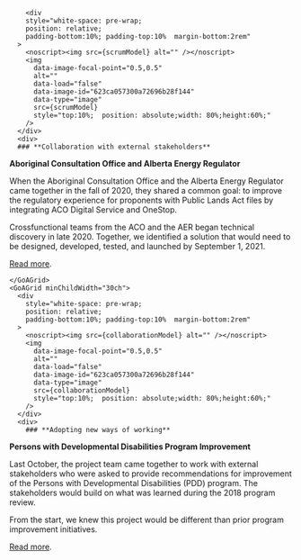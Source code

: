 
<main>
    <GoAGrid minChildWidth="30ch">
   
        <div
        style="white-space: pre-wrap;
        position: relative;             
        padding-bottom:10%; padding-top:10%  margin-bottom:2rem"
      >
        <noscript><img src={scrumModel} alt="" /></noscript>
        <img
          data-image-focal-point="0.5,0.5"
          alt=""
          data-load="false"
          data-image-id="623ca057300a72696b28f144"
          data-type="image"
          src={scrumModel}
          style="top:10%;  position: absolute;width: 80%;height:60%;"
        />
      </div>
      <div>
      ### **Collaboration with external stakeholders**

**Aboriginal Consultation Office and Alberta Energy Regulator**

When the Aboriginal Consultation Office and the Alberta Energy Regulator came together in the fall of 2020, they shared a common goal: to improve the regulatory experience for proponents with Public Lands Act files by integrating ACO Digital Service and OneStop.

Crossfunctional teams from the ACO and the AER began technical discovery in late 2020. Together, we identified a solution that would need to be designed, developed, tested, and launched by September 1, 2021.

[Read more](https://jfivebusinessdevelopment-my.sharepoint.com/:b:/g/personal/krista_rondeau_jfive_com/ES9SUNY5bvFCvjrtV0s-FN0Bys5QM01FDdUm4li1PNGUtQ?e=xTmtSY).
</div>

    </GoAGrid>
    <GoAGrid minChildWidth="30ch">
      <div
        style="white-space: pre-wrap;
        position: relative;
        padding-bottom:10%; padding-top:10%  margin-bottom:2rem"
      >
        <noscript><img src={collaborationModel} alt="" /></noscript>
        <img
          data-image-focal-point="0.5,0.5"
          alt=""
          data-load="false"
          data-image-id="623ca057300a72696b28f144"
          data-type="image"
          src={collaborationModel}
          style="top:10%;  position: absolute;width: 80%;height:60%;"
        />
      </div>
      <div>
        ### **Adopting new ways of working**

**Persons with Developmental Disabilities Program Improvement**

Last October, the project team came together to work with external stakeholders who were asked to provide recommendations for improvement of the Persons with Developmental Disabilities (PDD) program. The stakeholders would build on what was learned during the 2018 program review.

From the start, we knew this project would be different than prior program improvement initiatives.

[Read more](https://jfivebusinessdevelopment-my.sharepoint.com/:b:/g/personal/krista_rondeau_jfive_com/EepfO3h2xqJHprH4emvzB_4BKbFWmO7IyEQ_4Emc_vjAlg?e=LzsARc).
</div>
</GoAGrid>

  </main>
